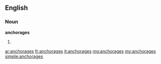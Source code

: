 ==English==

===Noun===
'''anchorages'''

# {{plural of|[[anchorage]]}}

[[ar:anchorages]]
[[fr:anchorages]]
[[it:anchorages]]
[[mg:anchorages]]
[[my:anchorages]]
[[simple:anchorages]]